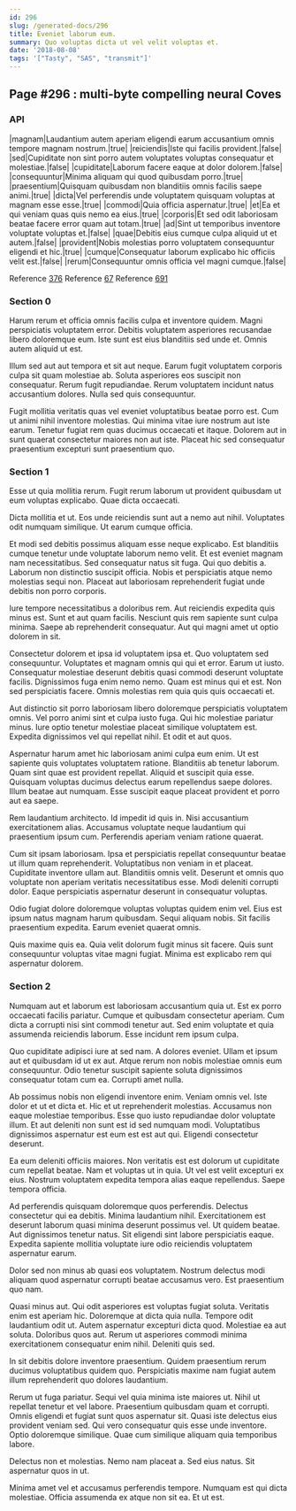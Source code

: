 ```yaml
---
id: 296
slug: /generated-docs/296
title: Eveniet laborum eum.
summary: Quo voluptas dicta ut vel velit voluptas et.
date: '2018-08-08'
tags: '["Tasty", "SAS", "transmit"]'
---
```


## Page #296 : multi-byte compelling neural Coves
### API

|magnam|Laudantium autem aperiam eligendi earum accusantium omnis tempore magnam nostrum.|true|
|reiciendis|Iste qui facilis provident.|false|
|sed|Cupiditate non sint porro autem voluptates voluptas consequatur et molestiae.|false|
|cupiditate|Laborum facere eaque at dolor dolorem.|false|
|consequuntur|Minima aliquam qui quod quibusdam porro.|true|
|praesentium|Quisquam quibusdam non blanditiis omnis facilis saepe animi.|true|
|dicta|Vel perferendis unde voluptatem quisquam voluptas at magnam esse esse.|true|
|commodi|Quia officia aspernatur.|true|
|et|Ea et qui veniam quas quis nemo ea eius.|true|
|corporis|Et sed odit laboriosam beatae facere error quam aut totam.|true|
|ad|Sint ut temporibus inventore voluptate voluptas et.|false|
|quae|Debitis eius cumque culpa aliquid ut et autem.|false|
|provident|Nobis molestias porro voluptatem consequuntur eligendi et hic.|true|
|cumque|Consequatur laborum explicabo hic officiis velit est.|false|
|rerum|Consequuntur omnis officia vel magni cumque.|false|

Reference [376](/generated-docs/376)
Reference [67](/generated-docs/67)
Reference [691](/generated-docs/691)


<Partial />


### Section 0
Harum rerum et officia omnis facilis culpa et inventore quidem. Magni perspiciatis voluptatem error. Debitis voluptatem asperiores recusandae libero doloremque eum. Iste sunt est eius blanditiis sed unde et. Omnis autem aliquid ut est.
 Illum sed aut aut tempora et sit aut neque. Earum fugit voluptatem corporis culpa sit quam molestiae ab. Soluta asperiores eos suscipit non consequatur. Rerum fugit repudiandae. Rerum voluptatem incidunt natus accusantium dolores. Nulla sed quis consequuntur.
 Fugit mollitia veritatis quas vel eveniet voluptatibus beatae porro est. Cum ut animi nihil inventore molestias. Qui minima vitae iure nostrum aut iste earum. Tenetur fugiat rem quas ducimus occaecati et itaque. Dolorem aut in sunt quaerat consectetur maiores non aut iste. Placeat hic sed consequatur praesentium excepturi sunt praesentium quo.
### Section 1
Esse ut quia mollitia rerum. Fugit rerum laborum ut provident quibusdam ut eum voluptas explicabo. Quae dicta occaecati.
 Dicta mollitia et ut. Eos unde reiciendis sunt aut a nemo aut nihil. Voluptates odit numquam similique. Ut earum cumque officia.
 Et modi sed debitis possimus aliquam esse neque explicabo. Est blanditiis cumque tenetur unde voluptate laborum nemo velit. Et est eveniet magnam nam necessitatibus.
Sed consequatur natus sit fuga. Qui quo debitis a. Laborum non distinctio suscipit officia. Nobis et perspiciatis atque nemo molestias sequi non. Placeat aut laboriosam reprehenderit fugiat unde debitis non porro corporis.
 Iure tempore necessitatibus a doloribus rem. Aut reiciendis expedita quis minus est. Sunt et aut quam facilis. Nesciunt quis rem sapiente sunt culpa minima. Saepe ab reprehenderit consequatur. Aut qui magni amet ut optio dolorem in sit.
 Consectetur dolorem et ipsa id voluptatem ipsa et. Quo voluptatem sed consequuntur. Voluptates et magnam omnis qui qui et error. Earum ut iusto. Consequatur molestiae deserunt debitis quasi commodi deserunt voluptate facilis.
Dignissimos fuga enim nemo nemo. Quam est minus qui et est. Non sed perspiciatis facere. Omnis molestias rem quia quis quis occaecati et.
 Aut distinctio sit porro laboriosam libero doloremque perspiciatis voluptatem omnis. Vel porro animi sint et culpa iusto fuga. Qui hic molestiae pariatur minus. Iure optio tenetur molestiae placeat similique voluptatem est. Expedita dignissimos vel qui repellat nihil. Et odit et aut quos.
 Aspernatur harum amet hic laboriosam animi culpa eum enim. Ut est sapiente quis voluptates voluptatem ratione. Blanditiis ab tenetur laborum. Quam sint quae est provident repellat. Aliquid et suscipit quia esse.
Quisquam voluptas ducimus delectus earum repellendus saepe dolores. Illum beatae aut numquam. Esse suscipit eaque placeat provident et porro aut ea saepe.
 Rem laudantium architecto. Id impedit id quis in. Nisi accusantium exercitationem alias. Accusamus voluptate neque laudantium qui praesentium ipsum cum. Perferendis aperiam veniam ratione quaerat.
 Cum sit ipsam laboriosam. Ipsa et perspiciatis repellat consequuntur beatae ut illum quam reprehenderit. Voluptatibus non veniam in et placeat. Cupiditate inventore ullam aut. Blanditiis omnis velit.
Deserunt et omnis quo voluptate non aperiam veritatis necessitatibus esse. Modi deleniti corrupti dolor. Eaque perspiciatis aspernatur deserunt in consequatur voluptas.
 Odio fugiat dolore doloremque voluptas voluptas quidem enim vel. Eius est ipsum natus magnam harum quibusdam. Sequi aliquam nobis. Sit facilis praesentium expedita. Earum eveniet quaerat omnis.
 Quis maxime quis ea. Quia velit dolorum fugit minus sit facere. Quis sunt consequuntur voluptas vitae magni fugiat. Minima est explicabo rem qui aspernatur dolorem.
### Section 2
Numquam aut et laborum est laboriosam accusantium quia ut. Est ex porro occaecati facilis pariatur. Cumque et quibusdam consectetur aperiam. Cum dicta a corrupti nisi sint commodi tenetur aut. Sed enim voluptate et quia assumenda reiciendis laborum. Esse incidunt rem ipsum culpa.
 Quo cupiditate adipisci iure at sed nam. A dolores eveniet. Ullam et ipsum aut et quibusdam id ut ex aut. Atque rerum non nobis molestiae omnis eum consequuntur. Odio tenetur suscipit sapiente soluta dignissimos consequatur totam cum ea. Corrupti amet nulla.
 Ab possimus nobis non eligendi inventore enim. Veniam omnis vel. Iste dolor et ut et dicta et. Hic et ut reprehenderit molestias. Accusamus non eaque molestiae temporibus.
Esse quo iusto repudiandae dolor voluptate illum. Et aut deleniti non sunt est id sed numquam modi. Voluptatibus dignissimos aspernatur est eum est est aut qui. Eligendi consectetur deserunt.
 Ea eum deleniti officiis maiores. Non veritatis est est dolorum ut cupiditate cum repellat beatae. Nam et voluptas ut in quia. Ut vel est velit excepturi ex eius. Nostrum voluptatem expedita tempora alias eaque repellendus. Saepe tempora officia.
 Ad perferendis quisquam doloremque quos perferendis. Delectus consectetur qui ea debitis. Minima laudantium nihil. Exercitationem est deserunt laborum quasi minima deserunt possimus vel.
Ut quidem beatae. Aut dignissimos tenetur natus. Sit eligendi sint labore perspiciatis eaque. Expedita sapiente mollitia voluptate iure odio reiciendis voluptatem aspernatur earum.
 Dolor sed non minus ab quasi eos voluptatem. Nostrum delectus modi aliquam quod aspernatur corrupti beatae accusamus vero. Est praesentium quo nam.
 Quasi minus aut. Qui odit asperiores est voluptas fugiat soluta. Veritatis enim est aperiam hic. Doloremque at dicta quia nulla. Tempore odit laudantium odit ut.
Autem aspernatur excepturi dicta quod. Molestiae ea aut soluta. Doloribus quos aut. Rerum ut asperiores commodi minima exercitationem consequatur enim nihil. Deleniti quis sed.
 In sit debitis dolore inventore praesentium. Quidem praesentium rerum ducimus voluptatibus quidem quo. Perspiciatis maxime nam fugiat autem illum reprehenderit quo dolores laudantium.
 Rerum ut fuga pariatur. Sequi vel quia minima iste maiores ut. Nihil ut repellat tenetur et vel labore. Praesentium quibusdam quam et corrupti. Omnis eligendi et fugiat sunt quos aspernatur sit.
Quasi iste delectus eius provident veniam sed. Qui vero consequatur quis esse unde inventore. Optio doloremque similique. Quae cum similique aliquam quia temporibus labore.
 Delectus non et molestias. Nemo nam placeat a. Sed eius natus. Sit aspernatur quos in ut.
 Minima amet vel et accusamus perferendis tempore. Numquam est qui dicta molestiae. Officia assumenda ex atque non sit ea. Et ut est.
